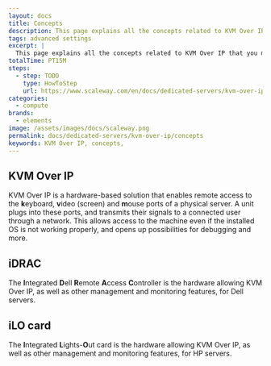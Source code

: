 ```yaml
---
layout: docs
title: Concepts
description: This page explains all the concepts related to KVM Over IP
tags: advanced settings
excerpt: |
  This page explains all the concepts related to KVM Over IP that you might encounter while using Scaleway products and ressources.
totalTime: PT15M
steps:
  - step: TODO
    type: HowToStep
    url: https://www.scaleway.com/en/docs/dedicated-servers/kvm-over-ip/concepts
categories:
  - compute
brands:
  - elements
image: /assets/images/docs/scaleway.png
permalink: docs/dedicated-servers/kvm-over-ip/concepts
keywords: KVM Over IP, concepts,
---
```



<Concept opened>

## KVM Over IP

KVM Over IP is a hardware-based solution that enables remote access to the **k**eyboard, **v**ideo (screen) and **m**ouse ports of a physical server. A unit plugs into these ports, and transmits their signals to a connected user through a network. This allows access to the machine even if the installed OS is not working properly, and opens up possibilities for debugging and more.

</Concept>

<Concept opened>

## iDRAC

The **I**ntegrated **D**ell **R**emote **A**ccess **C**ontroller is the hardware allowing KVM Over IP, as well as other management and monitoring features, for Dell servers.

</Concept>

<Concept opened>

## iLO card

The **I**ntegrated **L**ights-**O**ut card is the hardware allowing KVM Over IP, as well as other management and monitoring features, for HP servers.

</Concept>